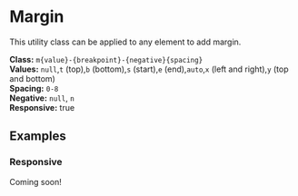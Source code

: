 
<Meta title="Utilities/Spacing/Margin" />

# Margin

This utility class can be applied to any element to add margin.

**Class:** `m{value}-{breakpoint}-{negative}{spacing}` <br />
**Values:** `null`,`t` (top),`b` (bottom),`s` (start),`e` (end),`auto`,`x` (left and right),`y` (top and bottom) <br />
**Spacing:** `0-8`<br />
**Negative:** `null`, `n`<br />
**Responsive:** true

## Examples

### Responsive

Coming soon!
